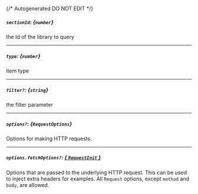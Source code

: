 {/* Autogenerated DO NOT EDIT  */}
##### `sectionId`: *{`number`}*
the Id of the library to query

---
##### `type`: *{`number`}*
item type

---
##### `filter?`: *{`string`}*
the filter parameter

---
##### `options?`: *{`RequestOptions`}*
Options for making HTTP requests.

---
##### `options.fetchOptions?`: [*{ `RequestInit` }*](https://developer.mozilla.org/en-US/docs/Web/API/Request/Request#options)
Options that are passed to the underlying HTTP request. This can be used to inject extra headers for examples. All `Request` options, except `method` and `body`, are allowed.


